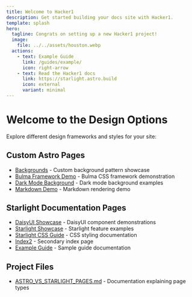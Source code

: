 ```yaml
---
title: Welcome to Hacker1
description: Get started building your docs site with Hacker1.
template: splash
hero:
  tagline: Congrats on setting up a new Hacker1 project!
  image:
    file: ../../assets/houston.webp
  actions:
    - text: Example Guide
      link: /guides/example/
      icon: right-arrow
    - text: Read the Hacker1 docs
      link: https://starlight.astro.build
      icon: external
      variant: minimal
---
```



<Navbar />

# Welcome to the Design Options

Explore different design frameworks and styles for your site:

## Custom Astro Pages
- [Backgrounds](/backgrounds) - Custom background pattern showcase
- [Bulma Framework Demo](/bulma) - Bulma CSS framework demonstration
- [Dark Mode Background](/dark-mode-background) - Dark mode background examples
- [Markdown Demo](/markdown-demo) - Markdown rendering demo

## Starlight Documentation Pages
- [DaisyUI Showcase](/daisyui-showcase) - DaisyUI component demonstrations
- [Starlight Showcase](/starlight-showcase) - Starlight feature examples
- [Starlight CSS Guide](/starlight-css-guide) - CSS styling documentation
- [Index2](/index2) - Secondary index page
- [Example Guide](/guides/example) - Sample guide documentation

## Project Files
- [ASTRO_VS_STARLIGHT_PAGES.md](/ASTRO_VS_STARLIGHT_PAGES.md) - Documentation explaining page types
